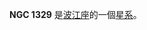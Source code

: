 {{NGCInfoBox|NGCID=NGC 1329|發現者=約翰·弗里德里希·威廉·赫歇爾|發現日期=1835年12月11日|其他編號=ESO 548-15,MCG -3-9-42|曆元=J2000.0|赤經=3時26分2.5秒
|赤緯=-17°35'30"|星座=波江座|星體=星系|星等=12.6|表面亮度=13|藍等=13.5}}

'''NGC 1329''' 是[[波江座|波江座]]的一個[[星系|星系]]。

{{NGCReference|1329}}
{{Catalogs|NGC=1329}}